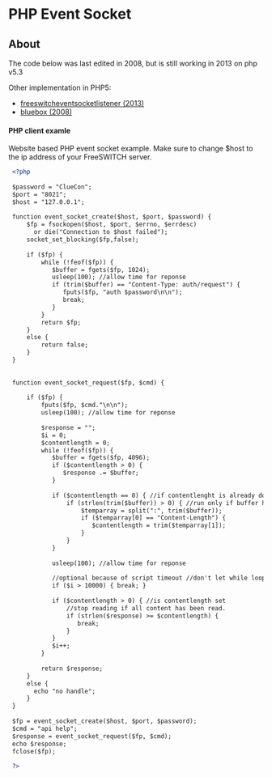 
# PHP Event Socket 

 

## About

The code below was last edited in 2008, but is still working in 2013 on php v5.3

Other implementation in PHP5:

* [freeswitcheventsocketlistener (2013)](https://bitbucket.org/lrichard/freeswitcheventsocketlistener)
* [bluebox (2008)](https://github.com/2600hz/bluebox/tree/master/modules/esl-1.1/libraries)

#### PHP client examle

Website based PHP event socket example. Make sure to change $host to the ip address of your FreeSWITCH server.

```xml
 <?php
 
 $password = "ClueCon";
 $port = "8021";
 $host = "127.0.0.1";
 
 function event_socket_create($host, $port, $password) {
     $fp = fsockopen($host, $port, $errno, $errdesc) 
       or die("Connection to $host failed");
     socket_set_blocking($fp,false);
     
     if ($fp) {
         while (!feof($fp)) {
            $buffer = fgets($fp, 1024);
            usleep(100); //allow time for reponse
            if (trim($buffer) == "Content-Type: auth/request") {
               fputs($fp, "auth $password\n\n");
               break;
            }
         }
         return $fp;
     }
     else {
         return false;
     }           
 }
 
 
 function event_socket_request($fp, $cmd) {
    
     if ($fp) {    
         fputs($fp, $cmd."\n\n");    
         usleep(100); //allow time for reponse
         
         $response = "";
         $i = 0;
         $contentlength = 0;
         while (!feof($fp)) {
            $buffer = fgets($fp, 4096);
            if ($contentlength > 0) {
               $response .= $buffer;
            }
            
            if ($contentlength == 0) { //if contentlenght is already don't process again
                if (strlen(trim($buffer)) > 0) { //run only if buffer has content
                    $temparray = split(":", trim($buffer));
                    if ($temparray[0] == "Content-Length") {
                       $contentlength = trim($temparray[1]);
                    }
                }
            }
            
            usleep(100); //allow time for reponse
            
            //optional because of script timeout //don't let while loop become endless
            if ($i > 10000) { break; } 
            
            if ($contentlength > 0) { //is contentlength set
                //stop reading if all content has been read.
                if (strlen($response) >= $contentlength) {  
                   break;
                }
            }
            $i++;
         }
         
         return $response;
     }
     else {
       echo "no handle";
     }
 }
 
 $fp = event_socket_create($host, $port, $password);
 $cmd = "api help";
 $response = event_socket_request($fp, $cmd);
 echo $response; 
 fclose($fp);  
 
 ?>
```


